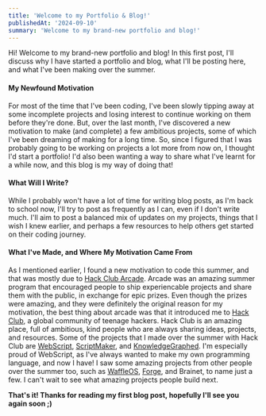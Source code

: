 ```yaml
---
title: 'Welcome to my Portfolio & Blog!'
publishedAt: '2024-09-10'
summary: 'Welcome to my brand-new portfolio and blog!'
---
```


Hi! Welcome to my brand-new portfolio and blog! In this first post, I'll discuss why I have started a portfolio and blog, what I'll be posting here, and what I've been making over the summer.

#### My Newfound Motivation

For most of the time that I've been coding, I've been slowly tipping away at some incomplete projects and losing interest to continue working on them before they're done. But, over the last month, I've discovered a new motivation to make (and complete) a few ambitious projects, some of which I've been dreaming of making for a long time. So, since I figured that I was probably going to be working on projects a lot more from now on, I thought I'd start a portfolio! I'd also been wanting a way to share what I've learnt for a while now, and this blog is my way of doing that!&#x20;

#### What Will I Write?

While I probably won't have a lot of time for writing blog posts, as I'm back to school now, I'll try to post as frequently as I can, even if I don't write much. I'll aim to post a balanced mix of updates on my projects, things that I wish I knew earlier, and perhaps a few resources to help others get started on their coding journey.

#### What I've Made, and Where My Motivation Came From

As I mentioned earlier, I found a new motivation to code this summer, and that was mostly due to [Hack Club Arcade](https://hackclub.com/arcade). Arcade was an amazing summer program that encouraged people to ship experiencable projects and share them with the public, in exchange for epic prizes. Even though the prizes were amazing, and they were definitely the original reason for my motivation, the best thing about arcade was that it introduced me to [Hack Club](https://hackclub.com), a global community of teenage hackers. Hack Club is an amazing place, full of ambitious, kind people who are always sharing ideas, projects, and resources. Some of the projects that I made over the summer with Hack Club are [WebScript](/portfolio/welcome), [ScriptMaker](https://github.com/CragglesG/ScriptMaker), and [KnowledgeGraphed](https://github.com/cragglesg/knowledgegraphed). I'm especially proud of WebScript, as I've always wanted to make my own programming language, and now I have! I saw some amazing projects from other people over the summer too, such as [WaffleOS](https://github.com/AlanDoesCS/WaffleOS), [Forge](https://github.com/hackclub/forge), and Brainet, to name just a few. I can't wait to see what amazing projects people build next.



**That's it! Thanks for reading my first blog post, hopefully I'll see you again soon ;)**
